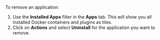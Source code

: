 To remove an application:

1. Use the **Installed Apps** filter in the **Apps** tab. This will show you all installed Docker containers and plugins as tiles.
2. Click on **Actions** and select **Uninstall** for the application you want to remove.
